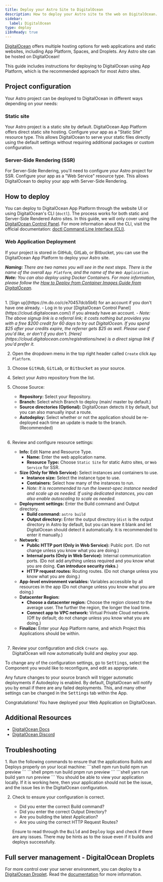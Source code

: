 ```yaml
---
title: Deploy your Astro Site to DigitalOcean
description: How to deploy your Astro site to the web on DigitalOcean.
sidebar:
  label: DigitalOcean
type: deploy
i18nReady: true
---
```


[DigitalOcean](https://www.digitalocean.com/) offers multiple hosting options for web applications and static websites, including App Platform, Spaces, and Droplets. Any Astro site can be hosted on DigitalOcean!

This guide includes instructions for deploying to DigitalOcean using App Platform, which is the recommended approach for most Astro sites.

## Project configuration

Your Astro project can be deployed to DigitalOcean in different ways depending on your needs:

### Static site

Your Astro project is a static site by default. DigitalOcean App Platform offers direct static site hosting. Configure your app as a "Static Site" resource type. This allows DigitalOcean to serve your static files directly using the default settings without requiring additional packages or custom configuration.

### Server-Side Rendering (SSR)

For Server-Side Rendering, you'll need to configure your Astro project for SSR. Configure your app as a "Web Service" resource type. This allows DigitalOcean to deploy your app with Server-Side Rendering.

## How to deploy

You can deploy to DigitalOcean App Platform through the website UI or using DigitalOcean's CLI (`doctl`). The process works for both static and Server-Side Rendered Astro sites. In this guide, we will only cover using the [DigitalOcean Control Panel](https://cloud.digitalocean.com/). For more information about the CLI, visit the official documentation: [doctl Command Line Interface (CLI)](https://docs.digitalocean.com/reference/doctl/).

### Web Application Deployment

If your project is stored in GitHub, GitLab, or Bitbucket, you can use the DigitalOcean App Platform to deploy your Astro site.
<br />

<em>**Naming:** There are two names you will see in the next steps. There is the name of the overall `App Platform`, and the name of the `Web Application`.</em>
<br />
<em>**Note:** You can also deploy using Docker Containers. For more information, please follow the [How to Deploy from Container Images Guide from DigitalOcean](https://docs.digitalocean.com/products/app-platform/how-to/deploy-from-container-images/).</em>
<br />
<br />

<Steps>
1. [Sign up](https://m.do.co/c/e70457dcb5b6) for an account if you don't have one already.
    - Log in to your [DigitalOcean Control Panel](https://cloud.digitalocean.com/) if you already have an account.
    - <em>Note: The above signup link is a referral link; it costs nothing but provides you with a free $200 credit for 60 days to try out DigitalOcean. If you spend $25 after your credits expire, the referrer gets $25 as well. Please use if you'd like, or don't if you don't. [Here](https://cloud.digitalocean.com/registrations/new) is a direct signup link if you'd prefer it.</em> 
    <br />

2. Open the dropdown menu in the top right header called `Create` click `App Platform`.

3. Choose <kbd>GitHub</kbd>, <kbd>GitLab</kbd>, or <kbd>Bitbucket</kbd> as your source.

4. Select your Astro repository from the list.

5. Choose Source:
    - **Repository:** Select your Repository.
    - **Branch:** Select which Branch to deploy (main/ master by default.)
    - **Source directories (Optional):** DigitalOcean detects it by default, but you can also manually input a route.
    - **Autodeploy:** Select whether or not the application should be re-deployed each time an update is made to the branch. (Recommended)
    <br />

6. Review and configure resource settings:
    - **Info:** Edit Name and Resource Type.
      - **Name:** Enter the web application name.
      - **Resource Type:** Choose `Static Site` for static Astro sites, or `Web Service` for SSR.
    - **Size (Only for Web Service):** Select instances and containers to use.
      - **Instance size:** Select the instance type to use.
      - **Containers:** Select how many of the instances to run.
      - <em>Note: It is recommended to run the lowest-spec instance needed and scale up as needed. If using dedicated instances, you can also enable autoscaling to scale as needed.</em>
    - **Deployment settings:** Enter the Build command and Output directory.
      - **Build command:** `astro build`
      - **Output directory:** Enter the output directory (`dist` is the output directory in Astro by default, but you can leave it blank and let DigitalOcean should detect it automatically. It is recommended to enter it manually.)
    - **Network:**
      - **Public HTTP port (Only in Web Service):** Public port. (Do not change unless you know what you are doing.)
      - **Internal ports (Only in Web Service):** Internal communication ports. (Do not add anything unless required and you know what you are doing. **Can introduce security risks.**)
      - **HTTP request routes:** Routing routes. (Do not change unless you know what you are doing.)
    - **App-level environment variables:** Variables accessible by all resources in the app (Do not change unless you know what you are doing.)
    - **Datacenter Region:**
      - **Choose a datacenter region:** Choose the region closest to the average user. The further the region, the longer the load time.
      - **Connect app to VPC network:** Virtual Private Cloud network. (Off by default; do not change unless you know what you are doing.)
    - **Finalize:** Enter your App Platform name, and which Project this Applications should be within.
    <br />

7. Review your configuration and click `Create app`. <br />
    DigitalOcean will now automatically build and deploy your app.
</Steps>

To change any of the configuration settings, go to <kbd>Settings</kbd>, select the Component you would like to reconfigure, and edit as appropriate.

Any future changes to your source branch will trigger automatic deployments if Autodeploy is enabled. By default, DigitalOcean will notify you by email if there are any failed deployments. This, and many other settings can be changed in the <kbd>Settings</kbd> tab within the App.

Congratulations! You have deployed your Web Application on DigitalOcean.

## Additional Resources
- [DigitalOcean Docs](https://docs.digitalocean.com/)
- [DigitalOcean Discord](https://discord.com/invite/digitalocean)

## Troubleshooting
<Steps>
1. Run the following commands to ensure that the applications Builds and Deploys properly on your local machine:
    <PackageManagerTabs>
      <Fragment slot="npm">
      ```shell
      npm run build
      npm run preview
      ```
      </Fragment>
      <Fragment slot="pnpm">
      ```shell
      pnpm run build
      pnpm run preview
      ```
      </Fragment>
      <Fragment slot="yarn">
      ```shell
      yarn run build
      yarn run preview
      ```
      </Fragment>
    </PackageManagerTabs>
    You should be able to view your application locally. If it is working here, then your application should not be the issue, and the issue lies in the DigitalOcean configuration.

2. Check to ensure your configuration is correct.
    - Did you enter the correct Build command?
    - Did you enter the correct Output Directory?
    - Are you building the latest Application?
    - Are you using the correct HTTP Request Routes?
    
    Ensure to read through the <kbd>Build</kbd> and <kbd>Deploy</kbd> logs and check if there are any issues. There may be hints as to the issue even if it builds and deploys successfully.
</Steps>

## Full server management - DigitalOcean Droplets

For more control over your server environment, you can deploy to a [DigitalOcean Droplet](https://www.digitalocean.com/products/droplets). Read the [documentation](https://docs.digitalocean.com/products/droplets/) for more information.
